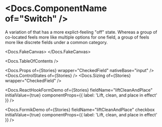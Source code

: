


<Meta of={Stories} />

# <Docs.ComponentName of="Switch" />

A variation of <Docs of="Checkbox" /> that has a more explict-feeling "off"
state. Whereas a group of co-located <Docs of="Checkbox" /> feels more like
multiple options for one field, a group of <Docs of="Switch" /> feels more like
discrete fields under a common category.

<Docs.FakeCanvas>
  <Switch sizer={Switch.sizer.medium} label="Switch me" />
</Docs.FakeCanvas>

<Docs.TableOfContents />

<Docs.Props of={Stories} wrapper="CheckedField" nativeBase="input" />
<Docs.ControlStates of={Stories} />
<Docs.Sizing of={Stories} wrapper="CheckedField" />

<Docs.ReactHookFormDemo
  of={Stories}
  fieldName="liftCleanAndPlace"
  initialValue={true}
  componentProps={{ label: 'Lift, clean, and place in effect' }}
/>

<Docs.FormikDemo
  of={Stories}
  fieldName="liftCleanAndPlace"
  checkbox
  initialValue={true}
  componentProps={{ label: 'Lift, clean, and place in effect' }}
/>
